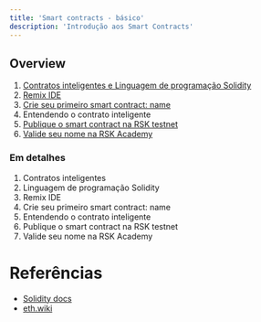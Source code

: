 ---
title: 'Smart contracts - básico'
description: 'Introdução aos Smart Contracts'
---

## Overview

1. [Contratos inteligentes e Linguagem de programação Solidity](/courses/dev/02/introduction)
2. [Remix IDE](/courses/dev/02/remix)
3. [Crie seu primeiro smart contract: name](/courses/dev/02/smart-contract-name)
4. Entendendo o contrato inteligente
5. [Publique o smart contract na RSK testnet](/courses/dev/02/publish-on-rsk-testnet)
6. [Valide seu nome na RSK Academy](/courses/dev/02/validate-name)

### Em detalhes

1. Contratos inteligentes
2. Linguagem de programação Solidity
3. Remix IDE
4. Crie seu primeiro smart contract: name
5. Entendendo o contrato inteligente
6. Publique o smart contract na RSK testnet
7. Valide seu nome na RSK Academy

# Referências

- [Solidity docs](https://docs.soliditylang.org/)
- [eth.wiki](https://eth.wiki/)

